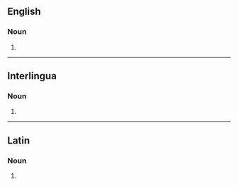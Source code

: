 ==English==

===Noun===
{{head|en|noun form}}

# {{plural of|en|catto}}

----

==Interlingua==

===Noun===
{{head|ia|noun plural form}}

# {{plural of|ia|catto}}

----

==Latin==

===Noun===
{{la-noun-form|cattōs}}

# {{inflection of|la|cattus||acc|p}}
